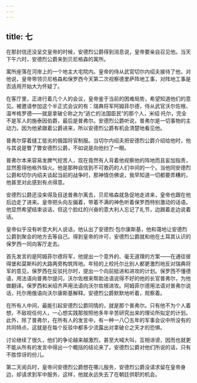 ```yaml
---
---
---
```

title: 七
---



在那封信还没呈交皇帝的时候，安德烈公爵得到消息说，皇帝要亲自召见他。当天下午六时，安德烈公爵来到贝尼格森的寓所。

寓所座落在河岸上的一个地主大宅院内。皇帝的侍从武官切尔内绍夫接待了他，对他说，皇帝带领贝尼格森和保罗西今天第二次视察德里萨阵地工事，对阵地工事是否适用开始大为怀疑了。

在客厅里，正进行着几个人的会议，皇帝鉴于当前的困难局势，希望知道他们的意见。被邀请参加这个半正式会议的有：瑞典将军阿姆菲尔德，侍从武官沃尔佐根、温岑格罗德——就是拿破仑称之为“逃亡的法国臣民”的那个人，米绍·托尔，完全不是军人的施泰因伯爵，最后是普弗尔。安德烈公爵听说，普弗尔是一切事物的主动力。因为他紧跟着公爵进来，所以安德烈公爵有机会清楚地看见他。

普弗尔穿着缝工低劣的俄国将官制服。当切尔内绍夫把安德烈公爵介绍给他时，他与其说是瞥了瞥安德烈公爵，不如说是向他扫了一眼。

普弗尔本来容易发脾气挖苦人，现在竟然有人背着他视察他的阵地而且妄加指责，显然惹得他格外恼火。他是那种自信到不可救药的人们中间的一个。当他同安德烈公爵和切尔内绍夫谈起当前的战争时，那神情仿佛说，我早知道一切都要弄糟的，他甚至对此感到有点得意。

安德烈公爵还没来得及目送普弗尔离去，贝尼格森就急促地走进来，皇帝也跟在他后边走了进来。皇帝把头向左偏着，带着不满的神色听着保罗西特别激动的话语。他显然希望结束谈话，但这个脸红的兴奋的意大利人忘记了礼节，边跟着走边说着话。

皇帝似乎没有听意大利人说话，他认出了安德烈·包尔康斯基，他和蔼地让安德烈公爵到聚会的地方去等自己。得到皇帝的许可，安德烈公爵就和他在土耳其认识的保罗西一同向客厅走去。

首先发言的是阿姆菲尔德将军，他提出一个意外的、毫无道理的方案——在通往彼得堡和莫斯科的大路两旁构筑阵地。年轻的上校托尔比别人都更激烈地反对瑞典将军的意见，保罗西在反驳托尔时，提出一个向前挺进和进攻的计划。保罗西不懂德语，用法语向普弗尔提问，沃尔佐根来帮助法语说得不好的他的长官普弗尔，为他做翻译。保罗西和米绍齐声用法语向沃尔佐根进攻。阿姆菲尔德用法语对普弗尔说话，托尔用俄语向沃尔康斯基解释。安德烈公爵默默地听着，观察着。

在所有人中间，最能引起安德烈公爵同情的，就是那个普弗尔。只有他不为个人着想，不敌视任何人，一心想实践那按照他多年辛苦研究出来的理论所拟定的计划。此外，除了普弗尔，在所有人的发言中，有一种一八〇五年的军事会议中所没有的共同特点，这就是在每个反驳中都多少流露出对拿破仑之天才的恐惧。

讨论继续了很久，他们的争论越来越激烈，甚至大喊大叫，互相诽谤，因而也就更不能从所有的发言中得出一个概括的结论来了。安德烈公爵对他们所说的话，只有不胜惊讶的份儿。

第二天阅兵时，皇帝问安德烈公爵想在哪儿服务，安德烈公爵没请求留在皇帝身边，却请求到军中服务，这样，他就永远失去了在朝廷供职的机会。